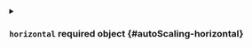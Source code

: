 


<details className="config-field" data-expandable="true">
<summary>

### `horizontal` <span className="config-field-required" data-required="false">required</span> <span className="config-field-type">object</span> <span className="config-field-default"></span> <span className="config-field-enum"></span> {#autoScaling-horizontal}



</summary>

<PartialHorizontal />


</details>
